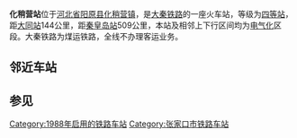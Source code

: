 {{Infobox China railway station 
 |车站名称=化稍营站
 |车站位置=[[河北省|河北省]][[阳原县|阳原县]][[化稍营镇|化稍营镇]]
|code=13685<ref>{{cite book|author=铁道部电子计算技术中心, 铁道部运输局|title=铁路车站站名代码表：TMIS使用|publisher=中国铁道出版社|location=北京|year=1998|isbn=9787113030995|pages=13}}</ref>
|commercial_code=HXV
 |归属=[[太原铁路局|太原铁路局]] 
 |线路=[[大秦铁路|大秦铁路]] 
 |车站等级=[[四等站_(中国)|四等站]] 
}}
'''化稍营站'''位于[[河北省|河北省]][[阳原县|阳原县]][[化稍营镇|化稍营镇]]，是[[大秦铁路|大秦铁路]]的一座火车站，等级为[[四等站_(中国)|四等站]]，距[[大同站|大同站]]144公里，距[[秦皇岛站|秦皇岛站]]509公里，本站及相邻上下行区间均为[[电气化|电气化]]区段。大秦铁路为煤运铁路，全线不办理客运业务。

==邻近车站==
{{Start rail box|[[中国铁路|中国铁路]]}}
{{s-inop|[[东城乡站|东城乡站]]|{{站|大同}}方向}}
{{s-line|[[大秦铁路|大秦铁路]]}}
{{s-inop|[[王家湾站_(河北省)|王家湾站]]|{{站|柳村南}}方向}}
{{End box}}

==参见==
 
{{大秦铁路}}

[[Category:1988年启用的铁路车站|Category:1988年启用的铁路车站]] 
[[Category:张家口市铁路车站|Category:张家口市铁路车站]]